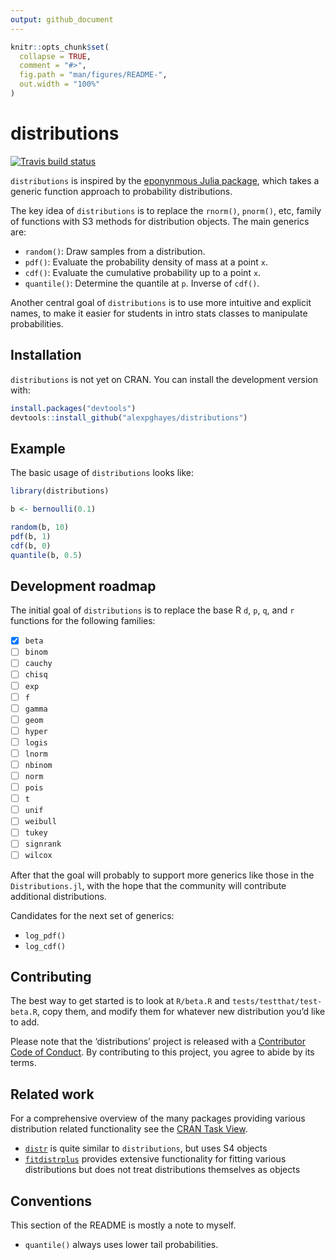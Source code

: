 ```yaml
---
output: github_document
---
```


<!-- README.md is generated from README.Rmd. Please edit that file -->

```r
knitr::opts_chunk$set(
  collapse = TRUE,
  comment = "#>",
  fig.path = "man/figures/README-",
  out.width = "100%"
)
```
# distributions

<!-- badges: start -->
[![Travis build status](https://travis-ci.org/alexpghayes/distributions.svg?branch=master)](https://travis-ci.org/alexpghayes/distributions)
<!-- badges: end -->

`distributions` is inspired by the [eponynmous Julia package](https://github.com/JuliaStats/Distributions.jl), which takes a generic function approach to probability distributions.

The key idea of `distributions` is to replace the `rnorm()`, `pnorm()`, etc, family of functions with S3 methods for distribution objects. The main generics are:

- `random()`: Draw samples from a distribution.
- `pdf()`: Evaluate the probability density of mass at a point `x`.
- `cdf()`: Evaluate the cumulative probability up to a point `x`.
- `quantile()`: Determine the quantile at `p`. Inverse of `cdf()`.

Another central goal of `distributions` is to use more intuitive and explicit names, to make it easier for students in intro stats classes to manipulate probabilities.

## Installation

`distributions` is not yet on CRAN. You can install the development version with:

``` r
install.packages("devtools")
devtools::install_github("alexpghayes/distributions")
```

## Example

The basic usage of `distributions` looks like:

```r
library(distributions)

b <- bernoulli(0.1)

random(b, 10)
pdf(b, 1)
cdf(b, 0)
quantile(b, 0.5)
```

## Development roadmap

The initial goal of `distributions` is to replace the base R `d`, `p`, `q`, and `r` functions for the following families:

- [x] `beta`
- [ ] `binom`
- [ ] `cauchy`
- [ ] `chisq`
- [ ] `exp`
- [ ] `f`
- [ ] `gamma`
- [ ] `geom`
- [ ] `hyper`
- [ ] `logis`
- [ ] `lnorm`
- [ ] `nbinom`
- [ ] `norm`
- [ ] `pois`
- [ ] `t`
- [ ] `unif`
- [ ] `weibull`
- [ ] `tukey`
- [ ] `signrank`
- [ ] `wilcox`

After that the goal will probably to support more generics like those in the `Distributions.jl`, with the hope that the community will contribute additional distributions.

Candidates for the next set of generics:

- `log_pdf()`
- `log_cdf()`

## Contributing

The best way to get started is to look at `R/beta.R` and `tests/testthat/test-beta.R`, copy them, and modify them for whatever new distribution you'd like to add.

Please note that the 'distributions' project is released with a
[Contributor Code of Conduct](.github/CODE_OF_CONDUCT.md).
By contributing to this project, you agree to abide by its terms.

## Related work

For a comprehensive overview of the many packages providing various distribution related functionality see the [CRAN Task View](https://cran.r-project.org/web/views/Distributions.html).

- [`distr`](http://distr.r-forge.r-project.org/) is quite similar to `distributions`, but uses S4 objects
- [`fitdistrplus`](https://cran.r-project.org/web/packages/fitdistrplus/index.html) provides extensive functionality for fitting various distributions but does not treat distributions themselves as objects


## Conventions

This section of the README is mostly a note to myself.

- `quantile()` always uses lower tail probabilities.
